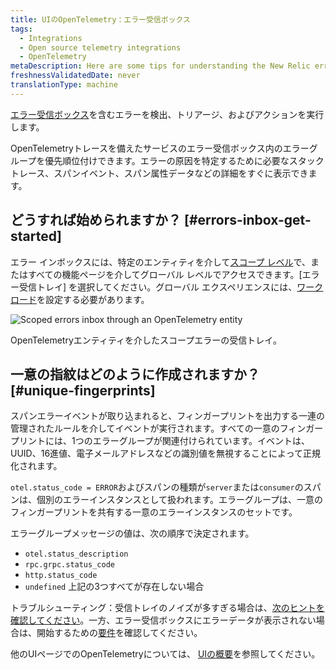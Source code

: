 ```yaml
---
title: UIのOpenTelemetry：エラー受信ボックス
tags:
  - Integrations
  - Open source telemetry integrations
  - OpenTelemetry
metaDescription: Here are some tips for understanding the New Relic errors inbox for OpenTelemetry.
freshnessValidatedDate: never
translationType: machine
---
```



[エラー受信ボックス](/docs/errors-inbox/errors-inbox/)を含むエラーを検出、トリアージ、およびアクションを実行します。

OpenTelemetryトレースを備えたサービスのエラー受信ボックス内のエラーグループを優先順位付けできます。エラーの原因を特定するために必要なスタックトレース、スパンイベント、スパン属性データなどの詳細をすぐに表示できます。

## どうすれば始められますか？ [#errors-inbox-get-started]

エラー インボックスには、特定のエンティティを介して[スコープ レベル](/docs/errors-inbox/errors-inbox/#scoped)で、またはすべての機能ページを介してグローバル レベルでアクセスできます。\[エラー受信トレイ] を選択してください。グローバル エクスペリエンスには、[ワークロード](/docs/new-relic-solutions/new-relic-one/workloads/use-workloads/)を設定する必要があります。

<img
  title="Scoped errors inbox through an OpenTelemetry entity"
  alt="Scoped errors inbox through an OpenTelemetry entity"
  src={opentelemetryErrorGroupOccurences}
/>

<figcaption>
  OpenTelemetryエンティティを介したスコープエラーの受信トレイ。
</figcaption>

## 一意の指紋はどのように作成されますか？ [#unique-fingerprints]

スパンエラーイベントが取り込まれると、フィンガープリントを出力する一連の管理されたルールを介してイベントが実行されます。すべての一意のフィンガープリントには、1つのエラーグループが関連付けられています。イベントは、UUID、16進値、電子メールアドレスなどの識別値を無視することによって正規化されます。

`otel.status_code = ERROR`およびスパンの種類が`server`または`consumer`のスパンは、個別のエラーインスタンスとして扱われます。エラーグループは、一意のフィンガープリントを共有する一意のエラーインスタンスのセットです。

エラーグループメッセージの値は、次の順序で決定されます。

* `otel.status_description`
* `rpc.grpc.status_code`
* `http.status_code`
* `undefined` 上記の3つすべてが存在しない場合

トラブルシューティング：受信トレイのノイズが多すぎる場合は、[次のヒントを確認してください](/docs/errors-inbox/errors-inbox/#similar-events)。一方、エラー受信ボックスにエラーデータが表示されない場合は、開始するための[要件](/docs/errors-inbox/errors-inbox#requirements)を確認してください。

他のUIページでのOpenTelemetryについては、 [UIの概要](/docs/more-integrations/open-source-telemetry-integrations/opentelemetry/view-your-data/opentelemetry-view-your-data)を参照してください。